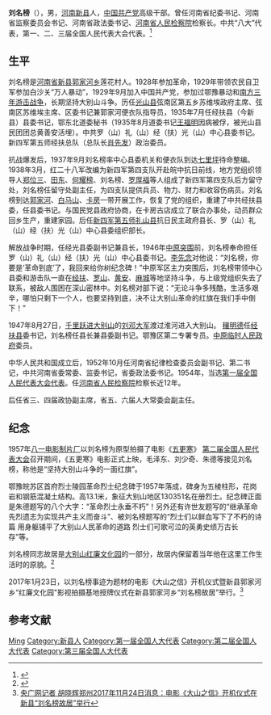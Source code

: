 '''刘名榜'''（{{bd|1902年||1985年|4月21日}}），男，[[河南|河南]][[新县|新县]]人，[[中国共产党|中国共产党]]高级干部。曾任河南省纪委书记、河南省监察委员会书记、河南省政法委书记、[[河南省人民检察院|河南省人民检察院]]检察长。中共“八大”代表，第一、二、三届全国人民代表大会代表。<ref>{{Cite book|title=中华人民共和国职官志|author=何虎生, 李耀东, 向常福主编|publisher=中国社会出版社|year=2003|isbn=9787800883934|location=北京|pages=}}</ref>

== 生平 ==
刘名榜是[[河南省|河南省]][[新县|新县]][[郭家河乡|郭家河乡]]莲花村人。1928年参加革命，1929年带领农民自卫军参加白沙关“万人暴动”，1929年9月加入中国共产党，参加过鄂豫暴动和[[南方三年游击战争|南方三年游击战争]]，长期坚持大别山斗争。历任[[光山县|光山县]]弦南区第五乡苏维埃政府主席、弦南区苏维埃主席、区委书记兼郭家河便衣队指导员，1935年7月任经扶县（今新县）县委书记，鄂东北道委秘书（1935年8月道委书记[[王福明|王福明]]因病被俘，被光山县民团团总黄善安活埋）。中共罗（山）礼（山）经（扶）光（山）中心县委书记。新四军第五师经扶总队（总队长[[肖先发|肖先发]]）政治委员。

抗战爆发后，1937年9月刘名榜率中心县委机关和便衣队到达[[七里坪镇|七里坪]]待命整编。1938年3月，红二十八军改编为新四军第四支队开赴皖中抗日前线，地方党组织领导人[[郑位三|郑位三]]、[[田东|田东]]、[[何耀榜|何耀榜]]、刘名榜、[[罗厚福|罗厚福]]等人组成了新四军第四支队后方留守处，刘名榜任留守处副主任，为四支队提供兵员、物力、财力和收容伤病员。刘名榜到达[[郭家河乡|郭家河]]、[[白马山街道|白马山]]、[[卡房乡|卡房]]一带开展工作，恢复了党的组织，重建了中共经扶县委，任县委书记。与国民党县政府协商，在卡房古店成立了联合办事处，动员群众回乡生产，重建家园。后任[[新四军第五师|新四军第五师]][[礼山县|礼山县]]抗日民主政府县长、罗（山）礼（山）经（扶）光（山）中心县委组织部长。

解放战争时期，任经光县委副书记兼县长，1946年[[中原突围|中原突围]]前，刘名榜奉命担任罗（山）礼（山）经（扶）光（山）中心县委书记。[[李先念|李先念]]对他说：“刘名榜，你要是‘革命到底’了，我回来给你树纪念碑！”中原军区主力突围后，刘名榜带领中心县委和游击队一直在[[经扶县|经扶]]、[[罗山|罗山]]、[[黄安|黄安]]、[[麻城|麻城]]等地坚持斗争，与上级党组织失去了联系，被敌人围困在深山密林中。刘名榜对部下说：“无论斗争多残酷，生活多艰辛，哪怕只剩下一个人，也要坚持到底，决不让大别山革命的红旗在我们手中倒下！”

1947年8月27日，[[千里跃进大别山|千里跃进大别山]]的[[刘邓大军|刘邓大军]]渡过淮河进入大别山。<!--由于人地两生，困难甚多，邓小平特别指示进入大别山的各部队首长，一定要想办法与活动在各地的中共地方组织与游击队取得联系，并还专门指示[[晋冀鲁豫野战军第六纵队|第六纵队]]政委[[杜义德|杜义德]]，打下经扶县城后，要派人设法寻找在经扶一带坚持斗争的由刘名榜领导的罗礼经光中心县委和游击队。8月28日第六纵队十八旅五十二团一营、五十三团一部包围经扶县城[[新集镇_(新县)|新集]]，地主民团武装千余人依仗地形顽抗，下午4时攻入城内。8月29日，一纵队到达大别山，由[[光山县|光山县]][[晏河乡|晏河]]进入[[经扶县|经扶县]][[吴陈河镇|吴陈河]]，在吴陈河召开会议，研究开展地方工作的计划，决定司令员杨勇、政委苏振华率一、二旅为第一梯队担任机动指挥作战的任务，参谋长[[潘焱|潘焱]]率二梯队带一个警卫营和炮兵部队及后方机关进到[[经扶县|经扶县]]西部[[陡山河乡|陡山河]]、[[郭家河乡|郭家河]]、[[檀树岗水库|檀树岗]]地区，开展这一地区工作。8月29日邓小平接见民运部长[[穰明德|穰明德]]说：“我们要把经扶县作为第一个立足点，要在这里安家落户，下决心不走了。经扶那个地方有个游击队，现在还没有接上头。游击队的负责人叫刘名榜，他有多少人、多少枪都不知道。现在要你去找，你去经扶，公开身份是县长，实际是县委书记兼县长。”刘名榜派经光山县委书记、游击队长[[邱进敏|邱进敏]]下山寻找、迎接刘邓大军。9月1日，邱进敏等人在经扶县[[陡山河乡|陡山河]]刚店村找到了第六纵队，政委[[杜义德|杜义德]]、司令员[[王近山|王近山]]在新集接待了他们。刘名榜得闻讯带游击队连夜下山与六纵接头，在[[陈店乡_(新县)|陈店]]王岗遭保安团经激战寡不敌众而被迫退回。后又听说刘邓大军的先头部队已到达黄安的[[火连畈茶场|火莲畈]]。9月2日傍晚刘名榜率30名游击队员在火莲畈附近的黄石冲和六纵十七旅旅长[[李德生|李德生]]会合。至此，罗礼经光中心县委以及所属99名游击队员与刘邓大军会师。9月10日，刘伯承和邓小平在光山县[[南向店乡|南向店]]附近的西杨岗接见了刘名榜、邱进敏等99名游击队战士。刘邓看到刘名榜面黄肌瘦，表示亲切慰问。随后，-->[[穰明德|穰明德]]任[[经扶县|经扶县]]委书记，刘名榜任县长兼县委副书记。鄂豫区第二专署专员。[[中原临时人民政府|中原临时人民政府]]委员。

中华人民共和国成立后，1952年10月任河南省纪律检查委员会副书记、第二书记，中共河南省委常委、监委书记，省委政法委书记。1954年，当选[[第一届全国人民代表大会代表名单|第一届全国人民代表大会代表]]。任[[河南省人民检察院|河南省人民检察院]]检察长近12年。

后任省三、四届政协副主席，省五、六届人大常委会副主任。

== 纪念 ==
1957年[[八一电影制片厂|八一电影制片厂]]以刘名榜为原型拍摄了电影《[[五更寒|五更寒]]》<!--，该片讲述1946年蒋介石调集二十万人马进攻[[中原解放区|中原解放区]]，解放军主力部队实施战略转移后，大别山区一支游击队在县委刘书记领导下，坚持同敌人进行斗争的故事。编剧[[史超|史超]]曾随刘邓大军千里跃进大别山，负责领导发动[[经扶县|经扶县]]一带的群众土改建政。当地斗争非常残酷、胶着，群众受地主势力威吓，不敢与共产党员接触。史超等地方干部处境极其险恶，每天都在生死线上吃苦、牺牲。这段经历刻骨铭心，新中国一成立[[史超|史超]]就想把这段经历写出来，但因参加剿匪工作和相关题材创作而不得不搁置。1956年，[[史超|史超]]调入[[总政治部|总政治部]]创作室，终于如愿以偿，重返大别山采访，获得了共产党在当地艰苦斗争的大量资料，创作出电影剧本，化用南唐[[李后主|李后主]]的词句“罗衾不耐五更寒”，取名为《五更寒》，以时序冷暖喻示革命发展阶段。该片导演[[严寄洲|严寄洲]]参加过敌后武工队斗争，读了史超的剧本《五更寒》感到格外亲切，更为剧本中的人物形象所吸引，产生了创作冲动，找到八一电影照片厂领导建议拍摄《五更寒》，获得批准。开拍前，严寄洲带着全体演职员，在编剧史超引导下到大别山地区体验生活。访问了片中刘书记的原型——时任河南监委会书记刘名榜和信阳地委监委会书记[[邱继敏|邱继敏]]，还随邱继敏去其转战过的新县[[湾店|湾店]]，走访与敌人斗争过的群众，寻访当年游击队的藏身处，感受艰苦岁月的气息。又去了当年斗争同样激烈的[[光山县|光山县]]、[[黄安县|黄安县]]，各找“模特”，住到老乡家，面对面进行观察交流。八一厂还专门出了这部电影的画册。1958年全国公映之后引起了强烈社会反响。电影文学剧本获得了国家电影局优秀电影文学奖，并出版了专集；影片入选“中国电影周”放映，还制成了连环画册。有影评说“别人拍一部影片，总希望剧中有英俊的男主角和靓丽的女主角。可是你这部影片中，却偏偏以一个年老体弱，而且还瘸了一条腿的瘦老头子当主角，真是勇气可佳。”但不久报刊上开始出现了一些批评文章。《北京日报》和《解放军报》还设专栏进行不同意见的讨论。批评的意见主要都集中在那个特殊人物身上，那个贯串全剧的寡妇巧凤同情和帮助游击队是不真实的，是颠倒了阶级关系，创作者把她作为一个革命者来描写是原则立场上的错误。此后此片被打入冷宫不得再上映。1969年11月20日《人民日报》登载《评反动电影<五更寒>》做出了彻底的否定。-->[[第二届全国人民代表大会|第二届全国人民代表大会]]召开期间，《五更寒》电影正式上映，毛泽东、刘少奇、朱德等接见刘名榜，称他是“坚持大别山斗争的一面红旗”。

鄂豫皖苏区首府烈士陵园革命烈士纪念碑于1957年落成，碑身为五棱柱形，花岗岩和钢筋混凝土结构。高13.1米，象征大别山地区130351名在册烈士。纪念碑正面是朱德题写的八个大字：“革命烈士永垂不朽”！另外还有许世友题写的“继承革命先烈遗志为实现共产主义而奋斗”、被刘名榜题写的“烈士们以鲜血写下了不朽的诗篇 用身躯铺平了大别山人民革命的道路 烈士们可歌可泣的英勇史绩万古长存”等。

刘名榜同志故居是[[大别山红廉文化园|大别山红廉文化园]]的一部分，故居内保留着当年他在这里工作生活时的原貌。<ref>{{Cite web |url=http://news.china.com.cn/live/2019-01/22/content_310575.htm |title=河南日报记者石可欣：“信仰的力量——河南英模风采录｜刘名榜：坚持大别山斗争的一面红旗”，来源：大河网，2019-01-22 |access-date=2021-06-27 |archive-date=2021-06-27 |archive-url=https://web.archive.org/web/20210627200516/http://news.china.com.cn/live/2019-01/22/content_310575.htm }}</ref>

2017年1月23日，以刘名榜事迹为题材的电影《大山之信》开机仪式暨新县郭家河乡“红廉文化园"影视拍摄基地授牌仪式在新县郭家河乡“刘名榜故居”举行。<ref>[http://hn.cnr.cn/hngbwh/20171124/t20171124_524038520.shtml?from=groupmessage 央广网记者 胡晓辉郑州2017年11月24日消息：电影《大山之信》开机仪式在新县“刘名榜故居”举行]</ref>

== 参考文献 ==
{{reflist}}

{{Authority control}}
{{DEFAULTSORT:Liu}}
[[Category:刘姓|Ming]]
[[Category:新县人|Category:新县人]]
[[Category:第一届全国人大代表|Category:第一届全国人大代表]]
[[Category:第二届全国人大代表|Category:第二届全国人大代表]]
[[Category:第三届全国人大代表|Category:第三届全国人大代表]]